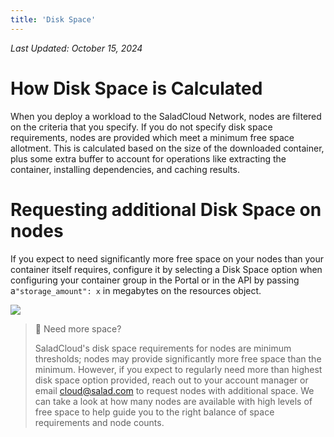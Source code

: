 ```yaml
---
title: 'Disk Space'
---
```


*Last Updated: October 15, 2024*


# How Disk Space is Calculated

When you deploy a workload to the SaladCloud Network, nodes are filtered on the criteria that you specify. If you do not
specify disk space requirements, nodes are provided which meet a minimum free space allotment. This is calculated based
on the size of the downloaded container, plus some extra buffer to account for operations like extracting the container,
installing dependencies, and caching results.

# Requesting additional Disk Space on nodes

If you expect to need significantly more free space on your nodes than your container itself requires, configure it by
selecting a Disk Space option when configuring your container group in the Portal or in the API by passing
a`"storage_amount": x` in megabytes on the resources object.

<img src="/products/sce/container-groups/images/portal-select-disk-space.png" />

> 📘 Need more space?
>
> SaladCloud's disk space requirements for nodes are minimum thresholds; nodes may provide significantly more free space
> than the minimum. However, if you expect to regularly need more than highest disk space option provided, reach out to
> your account manager or email [cloud@salad.com](mailto:cloud@salad.com) to request nodes with additional space. We can
> take a look at how many nodes are available with high levels of free space to help guide you to the right balance of
> space requirements and node counts.
